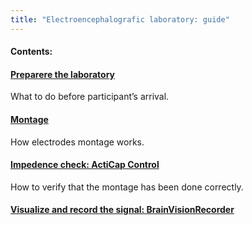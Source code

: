 ```yaml
---
title: "Electroencephalografic laboratory: guide"
---
```


#### Contents:

#### [Preparere the laboratory](contents/eng/eng_lab_preparation.html)
What to do before participant's arrival.

#### [Montage](contents/eng/eng_montage.html)
How electrodes montage works.

#### [Impedence check: ActiCap Control](contents/eng/eng_acticapcontrol.html)
How to verify that the montage has been done correctly.

#### [Visualize and record the signal: BrainVisionRecorder](contents/eng/eng_bvrecorder.html)

